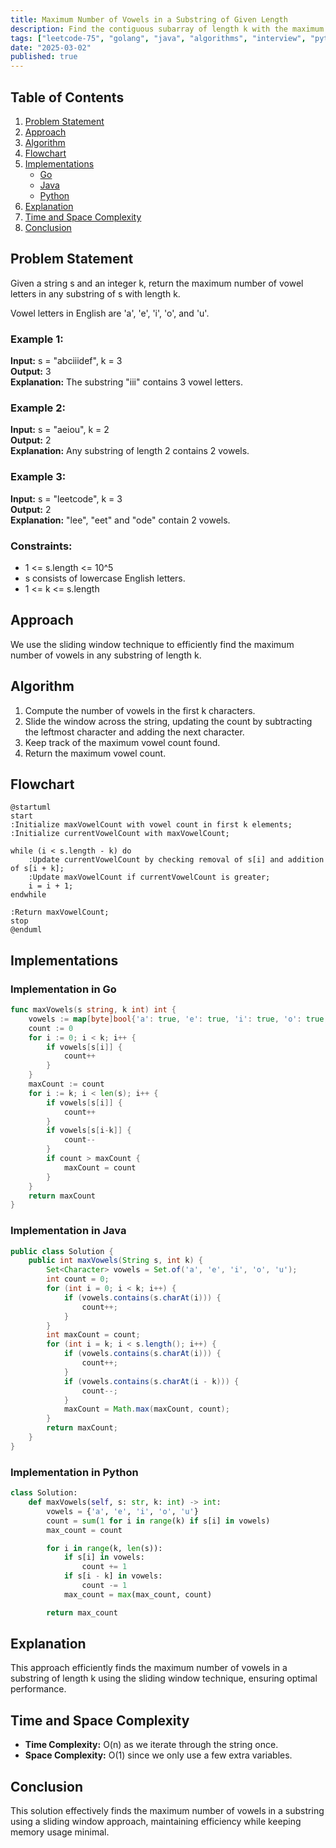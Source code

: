 ```yaml
---
title: Maximum Number of Vowels in a Substring of Given Length
description: Find the contiguous subarray of length k with the maximum number of vowels. Includes Go and Java implementations.
tags: ["leetcode-75", "golang", "java", "algorithms", "interview", "python", "leetcode"]
date: "2025-03-02"
published: true
---
```


## Table of Contents

1. [Problem Statement](#problem-statement)
2. [Approach](#approach)
3. [Algorithm](#algorithm)
4. [Flowchart](#flowchart)
5. [Implementations](#implementations)
   - [Go](#implementation-in-go)
   - [Java](#implementation-in-java)
   - [Python](#implementation-in-python)
6. [Explanation](#explanation)
7. [Time and Space Complexity](#time-and-space-complexity)
8. [Conclusion](#conclusion)

## Problem Statement
Given a string s and an integer k, return the maximum number of vowel letters in any substring of s with length k.

Vowel letters in English are 'a', 'e', 'i', 'o', and 'u'.

### Example 1:

**Input:** s = "abciiidef", k = 3  
**Output:** 3  
**Explanation:** The substring "iii" contains 3 vowel letters.

### Example 2:

**Input:** s = "aeiou", k = 2  
**Output:** 2  
**Explanation:** Any substring of length 2 contains 2 vowels.

### Example 3:

**Input:** s = "leetcode", k = 3  
**Output:** 2  
**Explanation:** "lee", "eet" and "ode" contain 2 vowels.

### Constraints:

- 1 <= s.length <= 10^5
- s consists of lowercase English letters.
- 1 <= k <= s.length

## Approach

We use the sliding window technique to efficiently find the maximum number of vowels in any substring of length k.

## Algorithm

1. Compute the number of vowels in the first k characters.
2. Slide the window across the string, updating the count by subtracting the leftmost character and adding the next character.
3. Keep track of the maximum vowel count found.
4. Return the maximum vowel count.

## Flowchart

```plantuml
@startuml
start
:Initialize maxVowelCount with vowel count in first k elements;
:Initialize currentVowelCount with maxVowelCount;

while (i < s.length - k) do
    :Update currentVowelCount by checking removal of s[i] and addition of s[i + k];
    :Update maxVowelCount if currentVowelCount is greater;
    i = i + 1;
endwhile

:Return maxVowelCount;
stop
@enduml
```

## Implementations

### Implementation in Go

```go
func maxVowels(s string, k int) int {
    vowels := map[byte]bool{'a': true, 'e': true, 'i': true, 'o': true, 'u': true}
    count := 0
    for i := 0; i < k; i++ {
        if vowels[s[i]] {
            count++
        }
    }
    maxCount := count
    for i := k; i < len(s); i++ {
        if vowels[s[i]] {
            count++
        }
        if vowels[s[i-k]] {
            count--
        }
        if count > maxCount {
            maxCount = count
        }
    }
    return maxCount
}
```

### Implementation in Java

```java
public class Solution {
    public int maxVowels(String s, int k) {
        Set<Character> vowels = Set.of('a', 'e', 'i', 'o', 'u');
        int count = 0;
        for (int i = 0; i < k; i++) {
            if (vowels.contains(s.charAt(i))) {
                count++;
            }
        }
        int maxCount = count;
        for (int i = k; i < s.length(); i++) {
            if (vowels.contains(s.charAt(i))) {
                count++;
            }
            if (vowels.contains(s.charAt(i - k))) {
                count--;
            }
            maxCount = Math.max(maxCount, count);
        }
        return maxCount;
    }
}
```

### Implementation in Python
```python
class Solution:
    def maxVowels(self, s: str, k: int) -> int:
        vowels = {'a', 'e', 'i', 'o', 'u'}
        count = sum(1 for i in range(k) if s[i] in vowels)
        max_count = count

        for i in range(k, len(s)):
            if s[i] in vowels:
                count += 1
            if s[i - k] in vowels:
                count -= 1
            max_count = max(max_count, count)

        return max_count
```


## Explanation

This approach efficiently finds the maximum number of vowels in a substring of length k using the sliding window technique, ensuring optimal performance.

## Time and Space Complexity

- **Time Complexity:** O(n) as we iterate through the string once.
- **Space Complexity:** O(1) since we only use a few extra variables.

## Conclusion

This solution effectively finds the maximum number of vowels in a substring using a sliding window approach, maintaining efficiency while keeping memory usage minimal.

